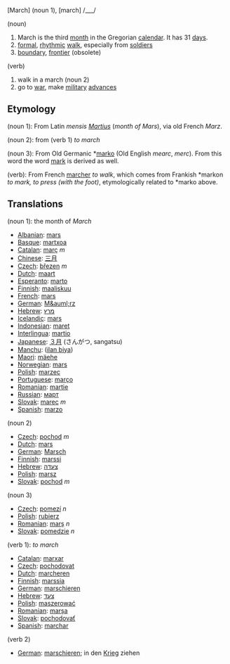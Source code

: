 [March] (noun 1), [march] /___/

(noun)

#March is the third [[month]] in the Gregorian [[calendar]]. It has 31 [[day]]s.
#[[formal]], [[rhythmic]] [[walk]], especially from [[soldier]]s
#[[boundary]], [[frontier]] (obsolete)

(verb)

#walk in a march (noun 2)
#go to [[war]], make [[military]] [[advance]]s

==Etymology==
(noun 1): From Latin ''mensis [[Martius]]'' (''month of Mars''), via old French ''Marz''.

(noun 2): from (verb 1) ''to march''

(noun 3): From Old Germanic *[[marko]] (Old English ''mearc'', ''merc''). From this word the word [[mark]] is derived as well.

(verb): From French [[marcher]] ''to walk'', which comes from Frankish *markon ''to mark, to press (with the foot)'', etymologically related to *marko above.

==Translations==
(noun 1): the month of ''March''
*[[Albanian]]: [[mars]]
*[[Basque]]: [[martxoa]]
*[[Catalan]]: [[març]] ''m''
*[[Chinese]]: [[三月]]
*[[Czech]]: [[březen]] ''m''
*[[Dutch]]: [[maart]]
*[[Esperanto]]: [[marto]]
*[[Finnish]]: [[maaliskuu]]
*[[French]]: [[mars]]
*[[German]]: [[M&auml;rz]]
*[[Hebrew]]: [[מרץ]]
*[[Icelandic]]: [[mars]]
*[[Indonesian]]: [[maret]]
*[[Interlingua]]: [[martio]]
*[[Japanese]]: [[３月]] (さんがつ, sangatsu)
*[[Manchu]]: ([[ilan biya]])
*[[Maori]]: [[mäehe]]
*[[Norwegian]]: [[mars]]
*[[Polish]]: [[marzec]]
*[[Portuguese]]: [[março]]
*[[Romanian]]: [[martie]]
*[[Russian]]: [[март]]
*[[Slovak]]: [[marec]] ''m''
*[[Spanish]]: [[marzo]]

(noun 2)
*[[Czech]]: [[pochod]] ''m''
*[[Dutch]]: [[mars]]
*[[German]]: [[Marsch]]
*[[Finnish]]: [[marssi]]
*[[Hebrew]]: [[צעדה]]
*[[Polish]]: [[marsz]]
*[[Slovak]]: [[pochod]] ''m''

(noun 3)
*[[Czech]]: [[pomezí]] ''n''
*[[Polish]]: [[rubierz]]
*[[Romanian]]: [[marş]] ''n''
*[[Slovak]]: [[pomedzie]] ''n''


(verb 1): ''to march''
*[[Catalan]]: [[marxar]]
*[[Czech]]: [[pochodovat]]
*[[Dutch]]: [[marcheren]]
*[[Finnish]]: [[marssia]]
*[[German]]: [[marschieren]]
*[[Hebrew]]: [[צעד]]
*[[Polish]]: [[maszerować]]
*[[Romanian]]: [[marşa]]
*[[Slovak]]: [[pochodovať]]
*[[Spanish]]: [[marchar]]

(verb 2)
*[[German]]: [[marschieren]]; in den [[Krieg]] ziehen